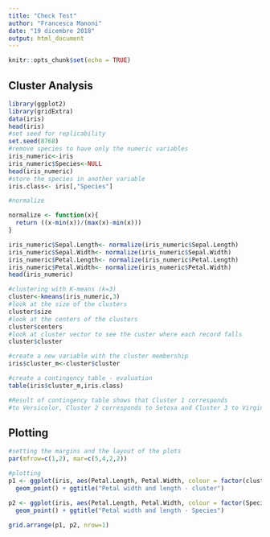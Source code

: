---
title: "Check Test"
author: "Francesca Manoni"
date: "19 dicembre 2018"
output: html_document
---

```{r setup, include=FALSE}
knitr::opts_chunk$set(echo = TRUE)
```

## Cluster Analysis


```{r, echo=TRUE}
library(ggplot2)
library(gridExtra)
data(iris)
head(iris)
#set seed for replicability
set.seed(8768)
#remove species to have only the numeric variables
iris_numeric<-iris
iris_numeric$Species<-NULL
head(iris_numeric)
#store the species in another variable
iris.class<- iris[,"Species"]

#normalize

normalize <- function(x){
  return ((x-min(x))/(max(x)-min(x)))
}

iris_numeric$Sepal.Length<- normalize(iris_numeric$Sepal.Length)
iris_numeric$Sepal.Width<- normalize(iris_numeric$Sepal.Width)
iris_numeric$Petal.Length<- normalize(iris_numeric$Petal.Length)
iris_numeric$Petal.Width<- normalize(iris_numeric$Petal.Width)
head(iris_numeric)

#clustering with K-means (k=3)
cluster<-kmeans(iris_numeric,3)
#look at the size of the clusters
cluster$size
#look at the centers of the clusters
cluster$centers
#look at cluster vector to see the custer where each record falls
cluster$cluster

#create a new variable with the cluster membership
iris$cluster_m<-cluster$cluster

#create a contingency table - evaluation
table(iris$cluster_m,iris.class)

#Result of contingency table shows that Cluster 1 corresponds
#to Versicolor, Cluster 2 corresponds to Setosa and Cluster 3 to Virginica

```

## Plotting


```{r pressure, echo=TRUE}

#setting the margins and the layout of the plots
par(mfrow=c(1,2), mar=c(5,4,2,2))

#plotting
p1 <- ggplot(iris, aes(Petal.Length, Petal.Width, colour = factor(cluster_m))) +
  geom_point() + ggtitle("Petal width and length - cluster")

p2 <- ggplot(iris, aes(Petal.Length, Petal.Width, colour = factor(Species))) +
  geom_point() + ggtitle("Petal width and length - Species")

grid.arrange(p1, p2, nrow=1)

```


